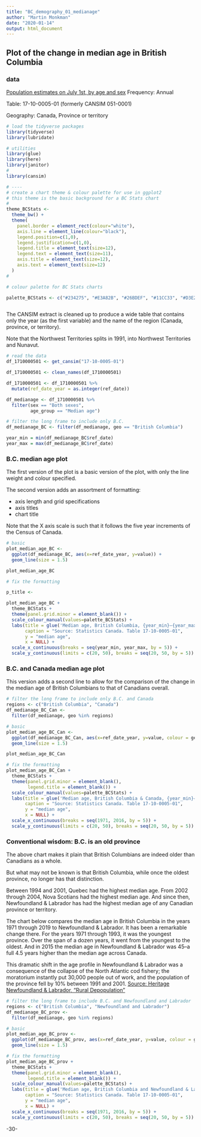 ```yaml
---
title: "BC_demography_01_medianage"
author: "Martin Monkman"
date: "2020-01-14"
output: html_document
---
```

<!--
Copyright 2020 Province of British Columbia

Licensed under the Apache License, Version 2.0 (the "License");
you may not use this file except in compliance with the License.
You may obtain a copy of the License at

http://www.apache.org/licenses/LICENSE-2.0

Unless required by applicable law or agreed to in writing, software distributed under the License is distributed on an "AS IS" BASIS,
WITHOUT WARRANTIES OR CONDITIONS OF ANY KIND, either express or implied.
See the License for the specific language governing permissions and limitations under the License.
-->


## Plot of the change in median age in British Columbia

### data

[Population estimates on July 1st, by age and sex](https://www150.statcan.gc.ca/t1/tbl1/en/tv.action?pid=1710000501)
Frequency: Annual

Table: 17-10-0005-01 (formerly CANSIM 051-0001)

Geography: Canada, Province or territory


```r

# load the tidyverse packages
library(tidyverse)
library(lubridate)

# utilities
library(glue)
library(here)
library(janitor)
#
library(cansim)

# ----
# create a chart theme & colour palette for use in ggplot2
# this theme is the basic background for a BC Stats chart
#
theme_BCStats <- 
  theme_bw() +
  theme(
    panel.border = element_rect(colour="white"),
    axis.line = element_line(colour="black"),
    legend.position=c(1,0), 
    legend.justification=c(1,0),
    legend.title = element_text(size=12),
    legend.text = element_text(size=11),
    axis.title = element_text(size=12),
    axis.text = element_text(size=12)
  )
#

# colour palette for BC Stats charts

palette_BCStats <- c("#234275", "#E3A82B", "#26BDEF", "#11CC33", "#D3E2ED", "8A8A8A")



```



The CANSIM extract is cleaned up to produce a wide table that contains only the year (as the first variable) and the name of the region (Canada, province, or territory). 

Note that the Northwest Territories splits in 1991, into Northwest Territories and Nunavut.



```r

# read the data
df_1710000501 <- get_cansim("17-10-0005-01")

df_1710000501 <- clean_names(df_1710000501)

df_1710000501 <- df_1710000501 %>% 
  mutate(ref_date_year = as.integer(ref_date))

df_medianage <- df_1710000501 %>% 
  filter(sex == "Both sexes",
         age_group == "Median age")

# filter the long frame to include only B.C. 
df_medianage_BC <- filter(df_medianage, geo == "British Columbia")

year_min = min(df_medianage_BC$ref_date)
year_max = max(df_medianage_BC$ref_date)


```


### B.C. median age plot

The first version of the plot is a basic version of the plot, with only the line weight and colour specified.

The second version adds an assortment of formatting:

* axis length and grid specifications
* axis titles
* chart title

Note that the X axis scale is such that it follows the five year increments of the Census of Canada.





```r

# basic
plot_median_age_BC <- 
  ggplot(df_medianage_BC, aes(x=ref_date_year, y=value)) +
  geom_line(size = 1.5)

plot_median_age_BC

# fix the formatting

p_title <- 

plot_median_age_BC +
  theme_BCStats +
  theme(panel.grid.minor = element_blank()) +
  scale_colour_manual(values=palette_BCStats) +
  labs(title = glue('Median age, British Columbia, {year_min}–{year_max}'),
       caption = "Source: Statistics Canada. Table 17-10-0005-01",
       y = "median age",
       x = NULL) +
  scale_x_continuous(breaks = seq(year_min, year_max, by = 5)) +
  scale_y_continuous(limits = c(20, 50), breaks = seq(20, 50, by = 5))


```

### B.C. and Canada median age plot

This version adds a second line to allow for the comparison of the change in the median age of British Columbians to that of Canadians overall.


```r

# filter the long frame to include only B.C. and Canada
regions <- c("British Columbia", "Canada")
df_medianage_BC_Can <- 
  filter(df_medianage, geo %in% regions)

# basic
plot_median_age_BC_Can <- 
  ggplot(df_medianage_BC_Can, aes(x=ref_date_year, y=value, colour = geo)) +
  geom_line(size = 1.5)

plot_median_age_BC_Can

# fix the formatting
plot_median_age_BC_Can +
  theme_BCStats +
  theme(panel.grid.minor = element_blank(),
        legend.title = element_blank()) +
  scale_colour_manual(values=palette_BCStats) +
  labs(title = glue('Median age, British Columbia & Canada, {year_min}–{year_max}'),
       caption = "Source: Statistics Canada. Table 17-10-0005-01",
       y = "median age",
       x = NULL) +
  scale_x_continuous(breaks = seq(1971, 2016, by = 5)) +
  scale_y_continuous(limits = c(20, 50), breaks = seq(20, 50, by = 5))


```

### Conventional wisdom: B.C. is an old province

The above chart makes it plain that British Columbians are indeed older than Canadians as a whole. 

But what may not be known is that British Columbia, while once the oldest province, no longer has that distinction. 

Between 1994 and 2001, Quebec had the highest median age. From 2002 through 2004, Nova Scotians had the highest median age. And since then, Newfoundland & Labrador has had the highest median age of any Canadian province or territory.  

The chart below compares the median age in British Columbia in the years 1971 through 2019 to Newfoundland & Labrador. It has been a remarkable change there. For the years 1971 through 1993, it was the youngest province. Over the span of a dozen years, it went from the youngest to the oldest. And in 2015 the median age in Newfoundland & Labrador was 45--a full 4.5 years higher than the median age across Canada.

This dramatic shift in the age profile in Newfoundland & Labrador was a consequence of the collapse of the North Atlantic cod fishery; the moratorium instantly put 30,000 people out of work, and the population of the province fell by 10% between 1991 and 2001. [Source: Heritage Newfoundland & Labrador, "Rural Depopulation"](http://www.heritage.nf.ca/articles/society/depopulation.php)

```r

# filter the long frame to include B.C. and Newfoundland and Labrador
regions <- c("British Columbia", "Newfoundland and Labrador")
df_medianage_BC_prov <- 
  filter(df_medianage, geo %in% regions)

# basic
plot_median_age_BC_prov <- 
  ggplot(df_medianage_BC_prov, aes(x=ref_date_year, y=value, colour = geo)) +
  geom_line(size = 1.5)

# fix the formatting
plot_median_age_BC_prov +
  theme_BCStats +
  theme(panel.grid.minor = element_blank(),
        legend.title = element_blank()) +
  scale_colour_manual(values=palette_BCStats) +
  labs(title = glue('Median age, British Columbia and Newfoundland & Labrador, {year_min}–{year_max}'),
       caption = "Source: Statistics Canada. Table 17-10-0005-01",
       y = "median age",
       x = NULL) +
  scale_x_continuous(breaks = seq(1971, 2016, by = 5)) +
  scale_y_continuous(limits = c(20, 50), breaks = seq(20, 50, by = 5))


```


-30-